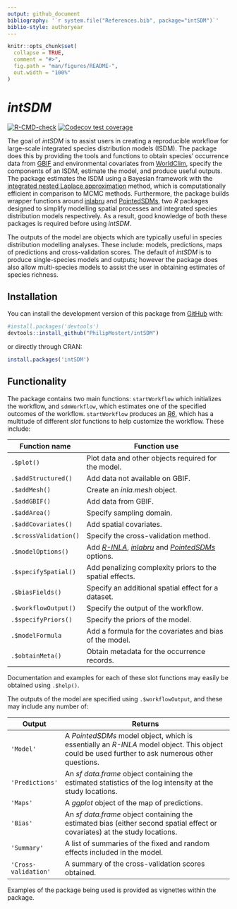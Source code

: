 ```yaml
---
output: github_document
bibliography: '`r system.file("References.bib", package="intSDM")`'
biblio-style: authoryear
---
```


<!-- README.md is generated from README.Rmd. Please edit that file -->

```r
knitr::opts_chunk$set(
  collapse = TRUE,
  comment = "#>",
  fig.path = "man/figures/README-",
  out.width = "100%"
)
```

# *intSDM*

<!-- badges: start -->

[![R-CMD-check](https://github.com/PhilipMostert/intSDM/actions/workflows/R-CMD-check.yaml/badge.svg)](https://github.com/PhilipMostert/intSDM/actions/workflows/R-CMD-check.yaml) [![Codecov test coverage](https://codecov.io/gh/PhilipMostert/intSDM/branch/main/graph/badge.svg)](https://app.codecov.io/gh/PhilipMostert/intSDM?branch=main)

<!-- badges: end -->

The goal of *intSDM* is to assist users in creating a reproducible workflow for large-scale integrated species distribution models (ISDM). The package does this by providing the tools and functions to obtain species' occurrence data from [GBIF](https://www.gbif.org) and environmental covariates from [WorldClim](https://www.worldclim.org), specify the components of an ISDM, estimate the model, and produce useful outputs. The package estimates the ISDM using a Bayesian framework with the [integrated nested Laplace approximation](https://rss.onlinelibrary.wiley.com/doi/full/10.1111/j.1467-9868.2008.00700.x) method, which is computationally efficient in comparison to MCMC methods. Furthermore, the package builds wrapper functions around [inlabru](https://besjournals.onlinelibrary.wiley.com/doi/full/10.1111/2041-210X.13168) and [PointedSDMs](https://besjournals.onlinelibrary.wiley.com/doi/full/10.1111/2041-210X.14091), two *R* packages designed to simplify modelling spatial processes and integrated species distribution models respectively. As a result, good knowledge of both these packages is required before using *intSDM*.

The outputs of the model are objects which are typically useful in species distribution modelling analyses. These include: models, predictions, maps of predictions and cross-validation scores. The default of *intSDM* is to produce single-species models and outputs; however the package does also allow multi-species models to assist the user in obtaining estimates of species richness.

## Installation

You can install the development version of this package from [GitHub](https://github.com/) with:

```r
#install.packages('devtools')
devtools::install_github("PhilipMostert/intSDM")
```

or directly through CRAN:

```r
install.packages('intSDM')
```

## Functionality

The package contains two main functions: `startWorkflow` which initializes the workflow, and `sdmWorkflow`, which estimates one of the specified outcomes of the workflow. `startWorkflow` produces an [*R6*](https://r6.r-lib.org), which has a multitude of different *slot* functions to help customize the workflow. These include:

| Function name         | Function use                                                                                                                                                           |
|------------------|------------------------------------------------------|
| `.$plot()`            | Plot data and other objects required for the model.                                                                                                                    |
| `.$addStructured()`   | Add data not available on GBIF.                                                                                                                                        |
| `.$addMesh()`         | Create an *inla.mesh* object.                                                                                                                                          |
| `.$addGBIF()`         | Add data from GBIF.                                                                                                                                                    |
| `.$addArea()`         | Specify sampling domain.                                                                                                                                               |
| `.$addCovariates()`   | Add spatial covariates.                                                                                                                                                |
| `.$crossValidation()` | Specify the cross-validation method.                                                                                                                                   |
| `.$modelOptions()`    | Add [*R-INLA*](https://www.r-inla.org), [*inlabru*](https://inlabru-org.github.io/inlabru/) and [*PointedSDMs*](https://github.com/PhilipMostert/PointedSDMs) options. |
| `.$specifySpatial()`  | Add penalizing complexity priors to the spatial effects.                                                                                                               |
| `.$biasFields()`      | Specify an additional spatial effect for a dataset.                                                                                                                    |
| `.$workflowOutput()`  | Specify the output of the workflow.                                                                                                                                    |
| `.$specifyPriors()`   | Specify the priors of the model.                                                                                                                                       |
| `.$modelFormula`      | Add a formula for the covariates and bias of the model.                                                                                                                |
| `.$obtainMeta()`      | Obtain metadata for the occurrence records.                                                                                                                            |

Documentation and examples for each of these slot functions may easily be obtained using `.$help()`.

The outputs of the model are specified using `.$workflowOutput`, and these may include any number of:

| Output               | Returns                                                                                                                                         |
|----------------------|-------------------------------------------------------------------------------------------------------------------------------------------------|
| `'Model'`            | A *PointedSDMs* model object, which is essentially an *R-INLA* model object. This object could be used further to ask numerous other questions. |
| `'Predictions'`      | An *sf* *data.frame* object containing the estimated statistics of the log intensity at the study locations.                                    |
| `'Maps'`             | A *ggplot* object of the map of predictions.                                                                                                    |
| `'Bias'`             | An *sf data.frame* object containing the estimated bias (either second spatial effect or covariates) at the study locations.                    |
| `'Summary'`          | A list of summaries of the fixed and random effects included in the model.                                                                      |
| `'Cross-validation'` | A summary of the cross-validation scores obtained.                                                                                              |

Examples of the package being used is provided as vignettes within the package.
